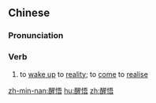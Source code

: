 ==Chinese==
{{zh-forms}}

===Pronunciation===
{{zh-pron
|m=xǐngwù
|c=sing2 ng6
|h=pfs=siáng-ngu
|mn=qz,tw,xm:séng-ngō͘/zz:séng-gō͘
|cat=v
}}

===Verb===
{{zh-verb}}

# to [[wake up]] to [[reality]]; to [[come]] to [[realise]]

[[zh-min-nan:醒悟]]
[[hu:醒悟]]
[[zh:醒悟]]